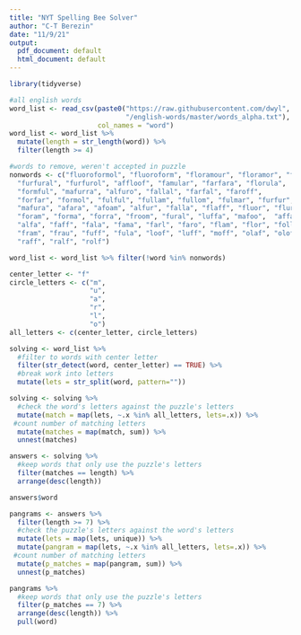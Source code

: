 ```yaml
---
title: "NYT Spelling Bee Solver"
author: "C-T Berezin"
date: "11/9/21"
output:
  pdf_document: default
  html_document: default
---
```


```r
library(tidyverse)
```

```r
#all english words
word_list <- read_csv(paste0("https://raw.githubusercontent.com/dwyl",
                             "/english-words/master/words_alpha.txt"),
                      col_names = "word")
word_list <- word_list %>%
  mutate(length = str_length(word)) %>% 
  filter(length >= 4)

#words to remove, weren't accepted in puzzle
nonwords <- c("fluoroformol", "fluoroform", "floramour", "floramor", "formular",
  "furfural", "furfurol", "affloof", "famular", "farfara", "florula",
  "formful", "mafurra", "alfuro", "fallal", "farfal", "faroff",
  "forfar", "formol", "fulful", "fullam", "fullom", "fulmar", "furfur",
  "mafura", "afara", "afoam", "alfur", "falla", "flaff", "fluor", "flurr",
  "foram", "forma", "forra", "froom", "fural", "luffa", "mafoo",  "affa",
  "alfa", "faff", "fala", "fama", "farl", "faro", "flam", "flor", "foll",
  "fram", "frau", "fuff", "fula", "loof", "luff", "moff", "olaf", "olof",
  "raff", "ralf", "rolf")

word_list <- word_list %>% filter(!word %in% nonwords)
```

```r
center_letter <- "f"
circle_letters <- c("m",
                    "u",
                    "a",
                    "r",
                    "l",
                    "o")
all_letters <- c(center_letter, circle_letters)
```

```r
solving <- word_list %>%
  #filter to words with center letter
  filter(str_detect(word, center_letter) == TRUE) %>% 
  #break work into letters
  mutate(lets = str_split(word, pattern=""))

solving <- solving %>%
  #check the word's letters against the puzzle's letters
  mutate(match = map(lets, ~.x %in% all_letters, lets=.x)) %>%
 #count number of matching letters
  mutate(matches = map(match, sum)) %>% 
  unnest(matches)

answers <- solving %>%
  #keep words that only use the puzzle's letters
  filter(matches == length) %>% 
  arrange(desc(length))

answers$word
```

```r
pangrams <- answers %>%
  filter(length >= 7) %>% 
  #check the puzzle's letters against the word's letters
  mutate(lets = map(lets, unique)) %>% 
  mutate(pangram = map(lets, ~.x %in% all_letters, lets=.x)) %>%
 #count number of matching letters
  mutate(p_matches = map(pangram, sum)) %>% 
  unnest(p_matches)

pangrams %>%
  #keep words that only use the puzzle's letters
  filter(p_matches == 7) %>% 
  arrange(desc(length)) %>% 
  pull(word)
```
